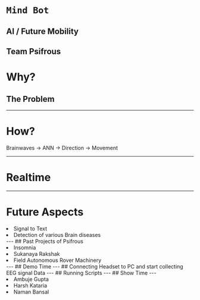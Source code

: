 # `Mind Bot`
## AI / Future Mobility
Team Psifrous
---
# Why?
## The Problem
---
# How?
Brainwaves -> ANN -> Direction -> Movement

---
# Realtime
---
# Future Aspects
<li>Signal to Text</li>
<li>Detection of various Brain diseases</li>
---
## Past Projects of Psifrous
<li> Insomnia</li>
<li>Sukanaya Rakshak</li>
<li>Field Autonomous Rover Machinery</li>
---
## Demo Time
---
## Connecting Headset to PC and start collecting EEG signal Data
---
## Running Scripts
---
## Show Time
--- 
<li>Ambuje Gupta</li>
<li>Harsh Kataria</li>
<li>Naman Bansal</li>

